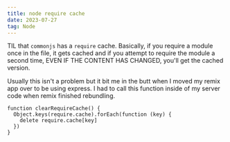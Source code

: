```yaml
---
title: node require cache
date: 2023-07-27
tag: Node
---
```


TIL that `commonjs` has a `require` cache. Basically, if you require a module once in the file, it gets cached and
if you attempt to require the module a second time, EVEN IF THE CONTENT HAS CHANGED, you'll get the cached version.

Usually this isn't a problem but it bit me in the butt when I moved my remix app over to be using express. I had 
to call this function inside of my server code when remix finished rebundling.

```tsx
function clearRequireCache() {
  Object.keys(require.cache).forEach(function (key) {
    delete require.cache[key]
  })
}
```
